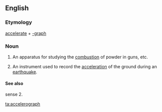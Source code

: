 ==English==

===Etymology===
[[accelerate]] + [[-graph]]

===Noun===
{{en-noun}}

#{{military}} An apparatus for studying the [[combustion]] of powder in guns, etc.
#{{geology}} An instrument used to record the [[acceleration]] of the ground during an [[earthquake]].

====See also====
sense 2. {{pedialite}}

[[ta:accelerograph]]
